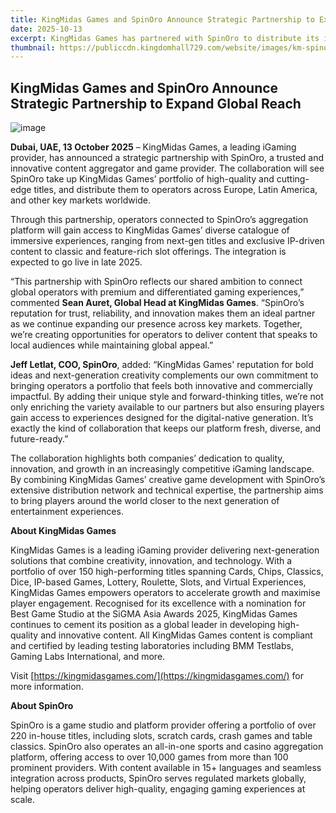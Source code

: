 ```yaml
---
title: KingMidas Games and SpinOro Announce Strategic Partnership to Expand Global Reach
date: 2025-10-13
excerpt: KingMidas Games has partnered with SpinOro to distribute its innovative portfolio of iGaming titles across Europe, Latin America, and key global markets. This collaboration aims to enrich operators' offerings with next-gen, immersive gaming experiences set to launch in late 2025.
thumbnail: https://publiccdn.kingdomhall729.com/website/images/km-spinoro_kv.png
---
```


## KingMidas Games and SpinOro Announce Strategic Partnership to Expand Global Reach
![image](https://publiccdn.kingdomhall729.com/website/images/km-spinoro_kv.png)

**Dubai, UAE, 13 October 2025** – KingMidas Games, a leading iGaming provider, has announced a strategic partnership with SpinOro, a trusted and innovative content aggregator and game provider. The collaboration will see SpinOro take up KingMidas Games’ portfolio of high-quality and cutting-edge titles, and distribute them to operators across Europe, Latin America, and other key markets worldwide.

Through this partnership, operators connected to SpinOro’s aggregation platform will gain access to KingMidas Games’ diverse catalogue of immersive experiences, ranging from next-gen titles and exclusive IP-driven content to classic and feature-rich slot offerings. The integration is expected to go live in late 2025.

“This partnership with SpinOro reflects our shared ambition to connect global operators with premium and differentiated gaming experiences,” commented **Sean Auret, Global Head at KingMidas Games**. “SpinOro’s reputation for trust, reliability, and innovation makes them an ideal partner as we continue expanding our presence across key markets. Together, we’re creating opportunities for operators to deliver content that speaks to local audiences while maintaining global appeal.”

**Jeff Letlat, COO, SpinOro**, added: “KingMidas Games' reputation for bold ideas and next-generation creativity complements our own commitment to bringing operators a portfolio that feels both innovative and commercially impactful. By adding their unique style and forward-thinking titles, we’re not only enriching the variety available to our partners but also ensuring players gain access to experiences designed for the digital-native generation. It’s exactly the kind of collaboration that keeps our platform fresh, diverse, and future-ready.”

The collaboration highlights both companies’ dedication to quality, innovation, and growth in an increasingly competitive iGaming landscape. By combining KingMidas Games’ creative game development with SpinOro’s extensive distribution network and technical expertise, the partnership aims to bring players around the world closer to the next generation of entertainment experiences.

**About KingMidas Games**

KingMidas Games is a leading iGaming provider delivering next-generation solutions that combine creativity, innovation, and technology. With a portfolio of over 150 high-performing titles spanning Cards, Chips, Classics, Dice, IP-based Games, Lottery, Roulette, Slots, and Virtual Experiences, KingMidas Games empowers operators to accelerate growth and maximise player engagement. Recognised for its excellence with a nomination for Best Game Studio at the SiGMA Asia Awards 2025, KingMidas Games continues to cement its position as a global leader in developing high-quality and innovative content. All KingMidas Games content is compliant and certified by leading testing laboratories including BMM Testlabs, Gaming Labs International, and more.

Visit [https://kingmidasgames.com/](https://kingmidasgames.com/) for more information.

**About SpinOro**

SpinOro is a game studio and platform provider offering a portfolio of over 220 in-house titles, including slots, scratch cards, crash games and table classics. SpinOro also operates an all-in-one sports and casino aggregation platform, offering access to over 10,000 games from more than 100 prominent providers. With content available in 15+ languages and seamless integration across products, SpinOro serves regulated markets globally, helping operators deliver high-quality, engaging gaming experiences at scale.

